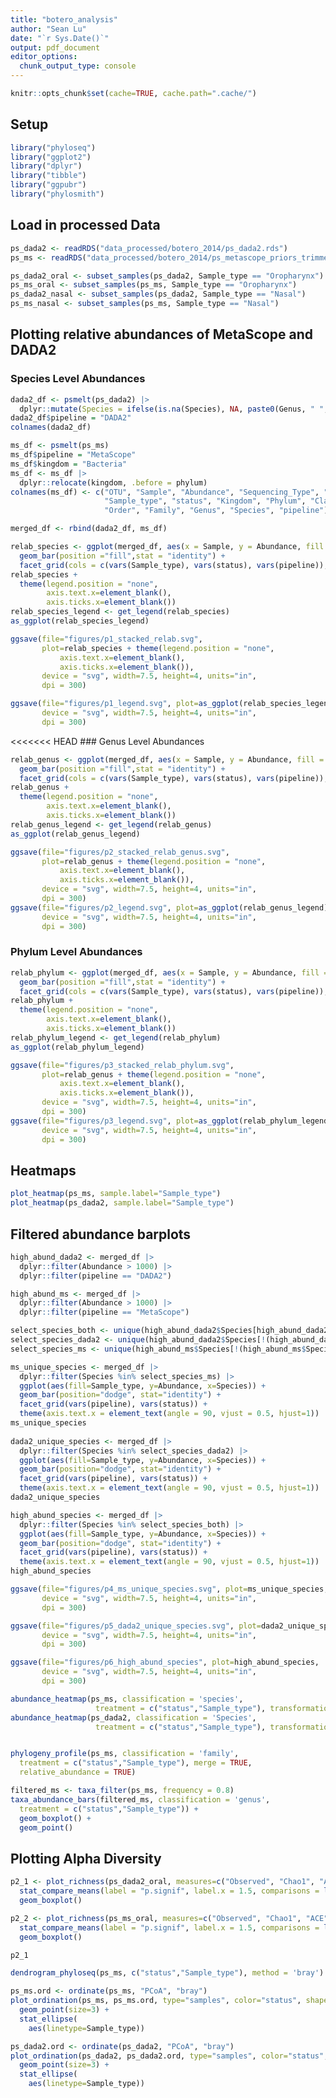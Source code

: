 ```yaml
---
title: "botero_analysis"
author: "Sean Lu"
date: "`r Sys.Date()`"
output: pdf_document
editor_options:
  chunk_output_type: console
---
```

```r
knitr::opts_chunk$set(cache=TRUE, cache.path=".cache/")
```

## Setup
```r
library("phyloseq")
library("ggplot2")     
library("dplyr")        
library("tibble")
library("ggpubr")
library("phylosmith")
```


## Load in processed Data
```r
ps_dada2 <- readRDS("data_processed/botero_2014/ps_dada2.rds")
ps_ms <- readRDS("data_processed/botero_2014/ps_metascope_priors_trimmed.rds")

ps_dada2_oral <- subset_samples(ps_dada2, Sample_type == "Oropharynx")
ps_ms_oral <- subset_samples(ps_ms, Sample_type == "Oropharynx")
ps_dada2_nasal <- subset_samples(ps_dada2, Sample_type == "Nasal")
ps_ms_nasal <- subset_samples(ps_ms, Sample_type == "Nasal")
```

## Plotting relative abundances of MetaScope and DADA2
### Species Level Abundances
```r
dada2_df <- psmelt(ps_dada2) |> 
  dplyr::mutate(Species = ifelse(is.na(Species), NA, paste0(Genus, " ", Species)))
dada2_df$pipeline = "DADA2"
colnames(dada2_df)

ms_df <- psmelt(ps_ms)
ms_df$pipeline = "MetaScope"
ms_df$kingdom = "Bacteria"
ms_df <- ms_df |>
  dplyr::relocate(kingdom, .before = phylum)
colnames(ms_df) <- c("OTU", "Sample", "Abundance", "Sequencing_Type", "Patient",
                     "Sample_type", "status", "Kingdom", "Phylum", "Class", 
                     "Order", "Family", "Genus", "Species", "pipeline")

merged_df <- rbind(dada2_df, ms_df)

relab_species <- ggplot(merged_df, aes(x = Sample, y = Abundance, fill = Species)) + 
  geom_bar(position ="fill",stat = "identity") + 
  facet_grid(cols = c(vars(Sample_type), vars(status), vars(pipeline)), scales = "free_x")
relab_species + 
  theme(legend.position = "none",
        axis.text.x=element_blank(),
        axis.ticks.x=element_blank())
relab_species_legend <- get_legend(relab_species)
as_ggplot(relab_species_legend)

```

```r
ggsave(file="figures/p1_stacked_relab.svg", 
       plot=relab_species + theme(legend.position = "none",
           axis.text.x=element_blank(),
           axis.ticks.x=element_blank()),
       device = "svg", width=7.5, height=4, units="in",
       dpi = 300)

ggsave(file="figures/p1_legend.svg", plot=as_ggplot(relab_species_legend),
       device = "svg", width=7.5, height=4, units="in",
       dpi = 300)
```

<<<<<<< HEAD
### Genus Level Abundances
```r
relab_genus <- ggplot(merged_df, aes(x = Sample, y = Abundance, fill = Genus)) + 
  geom_bar(position ="fill",stat = "identity") + 
  facet_grid(cols = c(vars(Sample_type), vars(status), vars(pipeline)), scales = "free_x")
relab_genus + 
  theme(legend.position = "none",
        axis.text.x=element_blank(),
        axis.ticks.x=element_blank())
relab_genus_legend <- get_legend(relab_genus)
as_ggplot(relab_genus_legend)
```

```r
ggsave(file="figures/p2_stacked_relab_genus.svg", 
       plot=relab_genus + theme(legend.position = "none",
           axis.text.x=element_blank(),
           axis.ticks.x=element_blank()),
       device = "svg", width=7.5, height=4, units="in",
       dpi = 300)
ggsave(file="figures/p2_legend.svg", plot=as_ggplot(relab_genus_legend),
       device = "svg", width=7.5, height=4, units="in",
       dpi = 300)
```

### Phylum Level Abundances
```r
relab_phylum <- ggplot(merged_df, aes(x = Sample, y = Abundance, fill = Phylum)) + 
  geom_bar(position ="fill",stat = "identity") + 
  facet_grid(cols = c(vars(Sample_type), vars(status), vars(pipeline)), scales = "free_x")
relab_phylum + 
  theme(legend.position = "none",
        axis.text.x=element_blank(),
        axis.ticks.x=element_blank())
relab_phylum_legend <- get_legend(relab_phylum)
as_ggplot(relab_phylum_legend)
```

```r
ggsave(file="figures/p3_stacked_relab_phylum.svg", 
       plot=relab_genus + theme(legend.position = "none",
           axis.text.x=element_blank(),
           axis.ticks.x=element_blank()),
       device = "svg", width=7.5, height=4, units="in",
       dpi = 300)
ggsave(file="figures/p3_legend.svg", plot=as_ggplot(relab_phylum_legend),
       device = "svg", width=7.5, height=4, units="in",
       dpi = 300)
```

## Heatmaps
```r
plot_heatmap(ps_ms, sample.label="Sample_type")
plot_heatmap(ps_dada2, sample.label="Sample_type")
```

## Filtered abundance barplots
```r
high_abund_dada2 <- merged_df |> 
  dplyr::filter(Abundance > 1000) |>
  dplyr::filter(pipeline == "DADA2")

high_abund_ms <- merged_df |> 
  dplyr::filter(Abundance > 1000) |>
  dplyr::filter(pipeline == "MetaScope")

select_species_both <- unique(high_abund_dada2$Species[high_abund_dada2$Species %in% high_abund_ms$Species])
select_species_dada2 <- unique(high_abund_dada2$Species[!(high_abund_dada2$Species %in% high_abund_ms$Species)])
select_species_ms <- unique(high_abund_ms$Species[!(high_abund_ms$Species %in% high_abund_dada2$Species)])

ms_unique_species <- merged_df |> 
  dplyr::filter(Species %in% select_species_ms) |>
  ggplot(aes(fill=Sample_type, y=Abundance, x=Species)) + 
  geom_bar(position="dodge", stat="identity") + 
  facet_grid(vars(pipeline), vars(status)) + 
  theme(axis.text.x = element_text(angle = 90, vjust = 0.5, hjust=1))
ms_unique_species
  
dada2_unique_species <- merged_df |> 
  dplyr::filter(Species %in% select_species_dada2) |>
  ggplot(aes(fill=Sample_type, y=Abundance, x=Species)) + 
  geom_bar(position="dodge", stat="identity") + 
  facet_grid(vars(pipeline), vars(status)) + 
  theme(axis.text.x = element_text(angle = 90, vjust = 0.5, hjust=1))
dada2_unique_species

high_abund_species <- merged_df |> 
  dplyr::filter(Species %in% select_species_both) |>
  ggplot(aes(fill=Sample_type, y=Abundance, x=Species)) + 
  geom_bar(position="dodge", stat="identity") + 
  facet_grid(vars(pipeline), vars(status)) + 
  theme(axis.text.x = element_text(angle = 90, vjust = 0.5, hjust=1))
high_abund_species
```

```r
ggsave(file="figures/p4_ms_unique_species.svg", plot=ms_unique_species,
       device = "svg", width=7.5, height=4, units="in",
       dpi = 300)

ggsave(file="figures/p5_dada2_unique_species.svg", plot=dada2_unique_species,
       device = "svg", width=7.5, height=4, units="in",
       dpi = 300)

ggsave(file="figures/p6_high_abund_species", plot=high_abund_species,
       device = "svg", width=7.5, height=4, units="in",
       dpi = 300)
```

```r

abundance_heatmap(ps_ms, classification = 'species',
                   treatment = c("status","Sample_type"), transformation = 'relative_abundance')
abundance_heatmap(ps_dada2, classification = 'Species',
                   treatment = c("status","Sample_type"), transformation = 'relative_abundance')


phylogeny_profile(ps_ms, classification = 'family', 
  treatment = c("status","Sample_type"), merge = TRUE, 
  relative_abundance = TRUE)

filtered_ms <- taxa_filter(ps_ms, frequency = 0.8)
taxa_abundance_bars(filtered_ms, classification = 'genus', 
  treatment = c("status","Sample_type")) + 
  geom_boxplot() + 
  geom_point()

```

## Plotting Alpha Diversity
```r
p2_1 <- plot_richness(ps_dada2_oral, measures=c("Observed", "Chao1", "ACE", "Shannon", "Simpson", "InvSimpson", "Fisher"), x = "status") + 
  stat_compare_means(label = "p.signif", label.x = 1.5, comparisons = list(c("Control", "TB"))) + 
  geom_boxplot()

p2_2 <- plot_richness(ps_ms_oral, measures=c("Observed", "Chao1", "ACE", "Shannon", "Simpson", "InvSimpson", "Fisher"), x = "status") + 
  stat_compare_means(label = "p.signif", label.x = 1.5, comparisons = list(c("Control", "TB"))) + 
  geom_boxplot()

p2_1

dendrogram_phyloseq(ps_ms, c("status","Sample_type"), method = 'bray')
```

```r
ps_ms.ord <- ordinate(ps_ms, "PCoA", "bray")
plot_ordination(ps_ms, ps_ms.ord, type="samples", color="status", shape="Sample_type", title="Samples") + 
  geom_point(size=3) + 
  stat_ellipse(
    aes(linetype=Sample_type))

ps_dada2.ord <- ordinate(ps_dada2, "PCoA", "bray")
plot_ordination(ps_dada2, ps_dada2.ord, type="samples", color="status", shape="Sample_type", title="Samples") + 
  geom_point(size=3) + 
  stat_ellipse(
    aes(linetype=Sample_type))

```